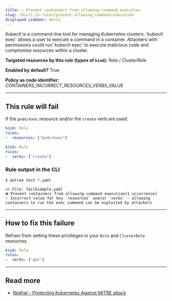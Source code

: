 ```yaml
---
title: ☑️ Prevent containers from allowing command execution
slug: /built-in-rules/prevent-allowing-command-execution
displayed_sidebar: docs2
---
```


Kubectl is a command-line tool for managing Kubernetes clusters. 'kubectl exec' allows a user to execute a command in a container. Attackers with permissions could run 'kubectl exec' to execute malicious code and compromise resources within a cluster.

**Targeted resources by this rule (types of **`kind`**):** Role / ClusterRole

**Enabled by default?** True

**Policy as code identifier:** CONTAINERS_INCORRECT_RESOURCES_VERBS_VALUE

---

## This rule will fail

If the `pods/exec` resource and/or the `create` verb are used:

```yaml
kind: Role
rules:
-  resources: ["pods/exec"]
```

```yaml
kind: Role
rules:
-  verbs: ["create"]
```

### Rule output in the CLI

```terminal
$ datree test *.yaml

>> File: failExample.yaml
❌ Prevent containers from allowing command execution[1 occurrence]
💡 Incorrect value for key `resources` and/or `verbs` - allowing containers to run the exec command can be exploited by attackers
```

---

## How to fix this failure

Refrain from setting these privilieges in your `Role` and `ClusterRole` resources.

```yaml
kind: Role
rules:
-  verbs: ["get"]
```

---

## Read more

- [Redhat - Protecting Kubernetes Against MITRE attack](https://cloud.redhat.com/blog/protecting-kubernetes-against-mitre-attck-execution)

